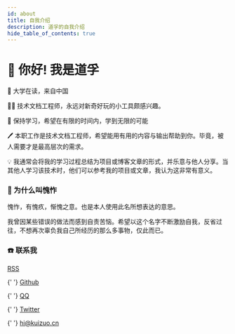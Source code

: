 ```yaml
---
id: about
title: 自我介绍
description: 道孚的自我介绍
hide_table_of_contents: true
---
```



# 👋 你好! 我是道孚

🧑 大学在读，来自中国

👨‍💻 技术文档工程师，永远对新奇好玩的小工具颇感兴趣。

🌱 保持学习，希望在有限的时间内，学到无限的可能

🖊 本职工作是技术文档工程师，希望能用有用的内容与输出帮助到你。毕竟，被人需要才是最高层次的需求。

💡 我通常会将我的学习过程总结为项目或博客文章的形式，并乐意与他人分享。当其他人学习该技术时，他们可以参考我的项目或文章，我认为这非常有意义。

### 🤔 为什么叫愧怍

愧怍，有愧疚，惭愧之意。也是本人使用此名所想表达的意思。

我曾因某些错误的做法而感到自责苦恼。希望以这个名字不断激励自我，反省过往，不想再次辜负我自己所经历的那么多事物，仅此而已。

### ☎️ 联系我

<p>
  <Icon icon="ri:rss-line" width="20" heigth="20" /> <a href="/rss.xml">RSS</a>
</p>

<p>
  <Icon icon="ri:github-line" width="20" heigth="20" />{' '}
  <a href="https://github.com/kuizuo">Github</a>
</p>

<p>
  <Icon icon="ri:qq-line" width="20" heigth="20" />{' '}
  <a href="http://wpa.qq.com/msgrd?v=3&uin=911993023&site=qq&menu=yes">QQ</a>
</p>

<p>
  <Icon icon="ri:twitter-line" width="20" heigth="20" />{' '}
  <a href="https://twitter.com/kuizuo">Twitter</a>
</p>

<p>
  <Icon icon="ri:mail-open-line" width="20" heigth="20" />{' '}
  <a href="mailto:hi@kuizuo.cn">hi@kuizuo.cn</a>
</p>
